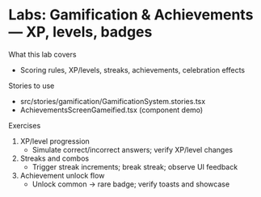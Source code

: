 # Labs: Gamification & Achievements — XP, levels, badges


<Meta title="Labs/Gamification & Achievements" />

What this lab covers
- Scoring rules, XP/levels, streaks, achievements, celebration effects

Stories to use
- src/stories/gamification/GamificationSystem.stories.tsx
- AchievementsScreenGameified.tsx (component demo)

Exercises
1) XP/level progression
   - Simulate correct/incorrect answers; verify XP/level changes
2) Streaks and combos
   - Trigger streak increments; break streak; observe UI feedback
3) Achievement unlock flow
   - Unlock common → rare badge; verify toasts and showcase

